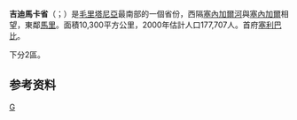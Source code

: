 {{Infobox settlement
| name                   = Guidimakha
| native_name            = ولاية كيدي ماغة
| native_name_lang       = 
| settlement_type        = {{tsl|en|Regions of Mauritania||Region of Mauritania}}
| image_skyline          = Street Selibaby.jpg
| image_caption          = [[塞利巴比|塞利巴比]]的街道
| image_map              = Guidimaka in Mauritania.svg
| pushpin_map            = 
| coordinates            = {{coord|15|23|N|12|21|W|region:MR_type:adm1st_source:GNS-enwiki|display=inline,title}}
| subdivision_type       = 国家
| subdivision_name       = {{flag|Mauritania}}
| subdivision_type1      = {{tsl|en|Departments of Mauritania||区}}
| subdivision_name1      = {{Collapsible list|title=2|{{tsl|en|Ould Yenge Department||Ould Yenge}}|{{tsl|en|Sélibaby Department||Sélibaby}}}}
| subdivision_type2      = 
| subdivision_name2      = 
| seat_type              = 首府
| seat                   = [[塞利巴比|塞利巴比]]
| unit_pref              = Metric
| area_total_km2         = 10,300
| population_total       = 267029
| population_as_of       = 2013 census
| population_density_km2 = auto
| timezone1              = 
| utc_offset1            = +0
| blank_name_sec1        = [[人类发展指数|HDI]] (2017)
| blank_info_sec1        = 0.454<ref name="GlobalDataLab">{{Cite web|url=https://hdi.globaldatalab.org/areadata/shdi/|title=Sub-national HDI - Area Database - Global Data Lab|website=hdi.globaldatalab.org|language=en|access-date=2018-09-13|archive-date=2018-09-23|archive-url=https://web.archive.org/web/20180923120638/https://hdi.globaldatalab.org/areadata/shdi/|dead-url=no}}</ref><br/>{{color|#900|low}} 
| website                = 
}}
'''吉迪馬卡省'''（{{lang-ar|ولاية كيدي ماغة}}；{{lang-fr|Guidimaka}}）是[[毛里塔尼亞|毛里塔尼亞]]最南部的一個省份，西隔[[塞內加爾河|塞內加爾河]]與[[塞內加爾|塞內加爾]]相望，東鄰[[馬里|馬里]]。面積10,300平方公里，2000年估計人口177,707人。首府[[塞利巴比|塞利巴比]]。

下分2區。

==参考资料==
{{refs}}

{{茅利塔尼亞行政區劃}}

[[Category:毛里塔尼亞行政區劃|G]]